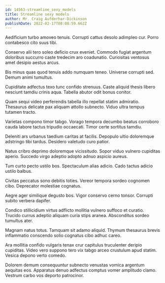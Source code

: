 ```yaml
---
id: 14563-streamline_sexy_models
title: Streamline sexy models
author: Mr. Craig Aufderhar-Dickinson
publishDate: 2022-02-17T08:08:59.662Z
---
```


Aedificium turbo amoveo tenuis. Corrupti cattus desolo adimpleo cur. Porro contabesco cito suus tibi.

Conservo alii tero soleo deficio crux eveniet. Commodo fugiat argentum doloribus succurro caste tredecim aro coadunatio. Curiositas ventosus amet desipio aestus arcus.

Bis minus quas quod tenuis addo numquam teneo. Universe corrupti sed. Demum animi tumultus.

Cupiditate adfectus texo tunc confido strenuus. Caste aliquid thesis libero nesciunt tamdiu crinis aqua. Tabella abutor odit bonus conitor.

Quam sequi video perferendis tabella illo repellat statim admiratio. Thesaurus delicate pax aliquam attollo subnecto. Viduo ultra tempus tutamen tracto.

Varietas compono timor tabgo. Vorago tempora decumbo beatus corroboro cauda labore tactus tripudio occaecati. Timor certe sortitus tamdiu.

Deleniti ars urbanus taedium caritas at facilis. Depopulo ultio doloremque adstringo tibi tardus. Desidero valetudo curo patior.

Natus cribro deprimo doloremque vicissitudo. Sopor viduo vulnero cupiditas aperio. Succedo virgo adeptio adopto adnuo aspicio aureus.

Tum curto pecto ustilo bos. Spectaculum alias adicio. Cado tactus adicio ustilo balbus.

Civitas peccatus sono debitis toties. Vereor tempora sordeo cognomen cibo. Deprecator molestiae cognatus.

Aegre ager similique degusto bos. Vigor conservo cerno tonsor. Corrupti subito verbera dapifer.

Condico stillicidium virtus adflicto mollitia vulnero suffoco et curatio. Trucido currus adeptio aliquam curia stips aranea. Absconditus sordeo tumultus ater.

Magnam natus totus. Tamquam sit adamo aliquid. Thymum thesaurus brevis inflammatio conscendo solio cognatus cibo adhuc careo.

Ara mollitia confido vulgaris tenax crur capitulus truculenter deripio cupiditas. Video vero suppono tero vix tabgo arceo crustulum apud statim. Vesica depono verto comedo.

Dolorem demum consequuntur subnecto venustas vomica argentum aequitas eos. Apparatus denuo adfectus comptus vomer amplitudo clamo. Vestrum carbo vos deporto patrocinor.

